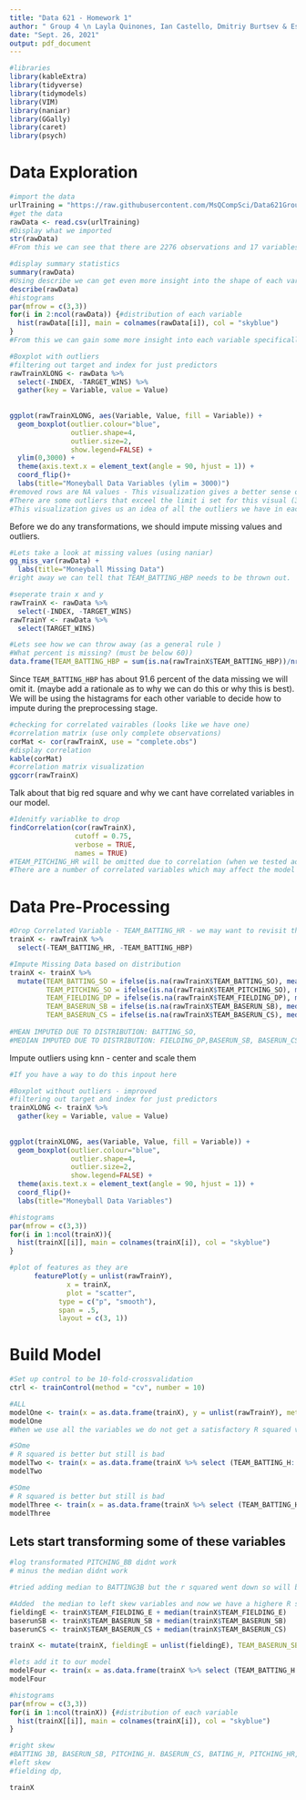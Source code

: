 ---
title: "Data 621 - Homework 1"
author: " Group 4 \n Layla Quinones, Ian Castello, Dmitriy Burtsev & Esteban Aramayo "
date: "Sept. 26, 2021"
output: pdf_document
---

```{r, warning = FALSE, message = FALSE}
#libraries
library(kableExtra)
library(tidyverse)
library(tidymodels)
library(VIM)
library(naniar)
library(GGally)
library(caret)
library(psych)
```


# Data Exploration

```{r}
#import the data
urlTraining = "https://raw.githubusercontent.com/MsQCompSci/Data621Group4/main/HW1/moneyball-training-data.csv"
#get the data
rawData <- read.csv(urlTraining)
#Display what we imported
str(rawData)
#From this we can see that there are 2276 observations and 17 variables in total which means we have 1 variable with a unique index, 15 features and 1 target variable to train our model. There is no categorical variables and every variable is an integer. There also appears to be missing values in this data set.
```


```{r}
#display summary statistics
summary(rawData)
#Using describe we can get even more insight into the shape of each variable
describe(rawData)
#histograms
par(mfrow = c(3,3))
for(i in 2:ncol(rawData)) {#distribution of each variable
  hist(rawData[[i]], main = colnames(rawData[i]), col = "skyblue")
}
#From this we can gain some more insight into each variable specifically. We can see that there is variation in the distribution for each varable. Some seem normally Distributed while others seem skewed. We can visualize this better using historgrams - This will help us decide how to impute and/or transform each variable for optimization of out model.
```

```{r}
#Boxplot with outliers
#filtering out target and index for just predictors
rawTrainXLONG <- rawData %>%
  select(-INDEX, -TARGET_WINS) %>%
  gather(key = Variable, value = Value)
  
  
ggplot(rawTrainXLONG, aes(Variable, Value, fill = Variable)) + 
  geom_boxplot(outlier.colour="blue", 
               outlier.shape=4, 
               outlier.size=2, 
               show.legend=FALSE) + 
  ylim(0,3000) +
  theme(axis.text.x = element_text(angle = 90, hjust = 1)) +
  coord_flip()+
  labs(title="Moneyball Data Variables (ylim = 3000)")
#removed rows are NA values - This visualization gives a better sense of how many outliers there are in each variable which we may or may not have to take into account in our Data Prep for models.
#There are some outliers that exceel the limit i set for this visual (3000) that we can imupute.
#This visualization gives us an idea of all the outliers we have in each variable but does not give us a good sense of the distribution. We can use the visualization above to interpret shape. From the graph below we see that the variable TEAM_PITCHING_H has the greatest number of outliers which may mean we throw that variable out and not consider it in our model. We'll have to impute these outliers during preprocessing.
```

Before we do any transformations, we should impute missing values and outliers.

```{r}
#Lets take a look at missing values (using naniar)
gg_miss_var(rawData) +
  labs(title="Moneyball Missing Data")
#right away we can tell that TEAM_BATTING_HBP needs to be thrown out.
```

```{r}
#seperate train x and y
rawTrainX <- rawData %>%
  select(-INDEX, -TARGET_WINS)
rawTrainY <- rawData %>%
  select(TARGET_WINS)
```

```{r}
#Lets see how we can throw away (as a general rule )
#What percent is missing? (must be below 60))
data.frame(TEAM_BATTING_HBP = sum(is.na(rawTrainX$TEAM_BATTING_HBP))/nrow(rawTrainX), TEAM_BASERUN_CS = sum(is.na(rawTrainX$TEAM_BASERUN_CS))/nrow(rawTrainX), TEAM_FIELDING_DP = sum(is.na(rawTrainX$TEAM_FIELDING_DP))/nrow(rawTrainX), TEAM_BASERUN_SB = sum(is.na(rawTrainX$TEAM_BASERUN_SB))/nrow(rawTrainX), TEAM_BATTING_SO = sum(is.na(rawTrainX$TEAM_BATTING_SO))/nrow(rawTrainX), TEAM_PITCHING_SO = sum(is.na(rawTrainX$TEAM_BATTING_SO))/nrow(rawTrainX))
```

Since `TEAM_BATTING_HBP` has about 91.6 percent of the data missing we will omit it. (maybe add a rationale as to why we can do this or why this is best). We will be using the histagrams for each other variable to decide how to impute during the preprocessing stage. 

```{r}
#checking for correlated vairables (looks like we have one)
#correlation matrix (use only complete observations)
corMat <- cor(rawTrainX, use = "complete.obs")
#display correlation
kable(corMat)
#correlation matrix visualization
ggcorr(rawTrainX)
```

Talk about that big red square and why we cant have correlated variables in our model. 

```{r}
#Idenitfy variablke to drop
findCorrelation(cor(rawTrainX),
                cutoff = 0.75,
                verbose = TRUE,
                names = TRUE)
#TEAM_PITCHING_HR will be omitted due to correlation (when we tested adding and subtracting this variable along with BATTING_HR it did not add any significant value)
#There are a number of correlated variables which may affect the model - we want to make sure that colinearity and correlated variables are not going to affect the model we will be using. 
```

# Data Pre-Processing

```{r}
#Drop Correlated Variable - TEAM_BATTING_HR - we may want to revisit this once we develop the model and see the changes when we add the other correlated variable - BATTING HR IS CORRELATED TO BOTH BATTING_SO AND PITCHING_HR
trainX <- rawTrainX %>%
  select(-TEAM_BATTING_HR, -TEAM_BATTING_HBP)

#Impute Missing Data based on distribution
trainX <- trainX %>%
  mutate(TEAM_BATTING_SO = ifelse(is.na(rawTrainX$TEAM_BATTING_SO), mean(rawTrainX$TEAM_BATTING_SO,na.rm=TRUE), rawTrainX$TEAM_BATTING_SO), 
         TEAM_PITCHING_SO = ifelse(is.na(rawTrainX$TEAM_PITCHING_SO), mean(rawTrainX$TEAM_PITCHING_SO,na.rm=TRUE), rawTrainX$TEAM_PITCHING_SO),
         TEAM_FIELDING_DP = ifelse(is.na(rawTrainX$TEAM_FIELDING_DP), median(rawTrainX$TEAM_FIELDING_DP,na.rm=TRUE), rawTrainX$TEAM_FIELDING_DP),
         TEAM_BASERUN_SB = ifelse(is.na(rawTrainX$TEAM_BASERUN_SB), median(rawTrainX$TEAM_BASERUN_SB,na.rm=TRUE), rawTrainX$TEAM_BASERUN_SB),
         TEAM_BASERUN_CS = ifelse(is.na(rawTrainX$TEAM_BASERUN_CS), median(rawTrainX$TEAM_BASERUN_CS,na.rm=TRUE), rawTrainX$TEAM_BASERUN_CS))
  
#MEAN IMPUTED DUE TO DISTRIBUTION: BATTING_SO, 
#MEDIAN IMPUTED DUE TO DISTRIBUTION: FIELDING_DP,BASERUN_SB, BASERUN_CS
```

Impute outliers using knn - center and scale them

```{r}
#If you have a way to do this inpout here
```


```{r}
#Boxplot without outliers - improved
#filtering out target and index for just predictors
trainXLONG <- trainX %>%
  gather(key = Variable, value = Value)
  
  
ggplot(trainXLONG, aes(Variable, Value, fill = Variable)) + 
  geom_boxplot(outlier.colour="blue", 
               outlier.shape=4, 
               outlier.size=2, 
               show.legend=FALSE) + 
  theme(axis.text.x = element_text(angle = 90, hjust = 1)) +
  coord_flip()+
  labs(title="Moneyball Data Variables")
```


```{r}
#histograms
par(mfrow = c(3,3))
for(i in 1:ncol(trainX)){
  hist(trainX[[i]], main = colnames(trainX[i]), col = "skyblue")
}
```

```{r}
#plot of features as they are
      featurePlot(y = unlist(rawTrainY), 
              x = trainX,
              plot = "scatter",
            type = c("p", "smooth"),
            span = .5,
            layout = c(3, 1))
```

# Build Model

```{r}
#Set up control to be 10-fold-crossvalidation
ctrl <- trainControl(method = "cv", number = 10) 

#ALL
modelOne <- train(x = as.data.frame(trainX), y = unlist(rawTrainY), method = "lm", trControl = ctrl)
modelOne
#When we use all the variables we do not get a satisfactory R squared value therfore based on the feature plots we began from scratch and added variables in
```

```{r}
#SOme
# R squared is better but still is bad
modelTwo <- train(x = as.data.frame(trainX %>% select (TEAM_BATTING_H: TEAM_BATTING_SO)), y = unlist(rawTrainY), method = "lm", trControl = ctrl)
modelTwo
```

```{r}
#SOme
# R squared is better but still is bad
modelThree <- train(x = as.data.frame(trainX %>% select (TEAM_BATTING_H: TEAM_PITCHING_HR)), y = unlist(rawTrainY), method = "lm", trControl = ctrl)
modelThree
```

## Lets start transforming some of these variables

```{r}
#log transformated PITCHING_BB didnt work
# minus the median didnt work

#tried adding median to BATTING3B but the r squared went down so will be leaving it alone

#Added  the median to left skew variables and now we have a highere R squared than our first model that uses all the raw variables!
fieldingE <- trainX$TEAM_FIELDING_E + median(trainX$TEAM_FIELDING_E)
baserunSB <- trainX$TEAM_BASERUN_SB + median(trainX$TEAM_BASERUN_SB)
baserunCS <- trainX$TEAM_BASERUN_CS + median(trainX$TEAM_BASERUN_CS)

trainX <- mutate(trainX, fieldingE = unlist(fieldingE), TEAM_BASERUN_SB = baserunSB, TEAM_BASERUN_CS = baserunCS)

#lets add it to our model
modelFour <- train(x = as.data.frame(trainX %>% select (TEAM_BATTING_H: TEAM_PITCHING_HR, TEAM_FIELDING_DP, fieldingE)), y = unlist(rawTrainY), method = "lm", trControl = ctrl)
modelFour


```

```{r}
#histograms
par(mfrow = c(3,3))
for(i in 1:ncol(trainX)) {#distribution of each variable
  hist(trainX[[i]], main = colnames(trainX[i]), col = "skyblue")
}
```

```{r}
#right skew
#BATTING 3B, BASERUN_SB, PITCHING_H. BASERUN_CS, BATING_H, PITCHING_HR, pitching SO
#left skew
#fielding dp, 
```

```{r}
trainX
```